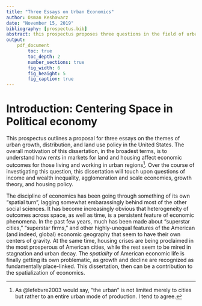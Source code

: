 ```yaml
---
title: "Three Essays on Urban Economics"
author: Osman Keshawarz
date: "November 15, 2019"
bibliography: [prospectus.bib]
abstract: this prospectus proposes three questions in the field of urban political economy. the first is a theoretical question on the relationship between urban growth, density, wages, profits, and rents, based on classical political economy treatments of the land question. The second essay is a historical-descriptive essay that attempts to apply the theoretical insights of the first chapter to patterns of firm location, wage increases, and land value changes in San Francisco, California. The final question is an difference-in-differences empirical study of the effects of rent control laws in New Jersey.
output:
    pdf_document
        toc: true
        toc_depth: 2
        number_sections: true
        fig_width: 6
        fig_heaight: 5
        fig_caption: true
---
```


# Introduction: Centering Space in Political economy

This prospectus outlines a proposal for three essays on the themes of urban growth, distribution, and land use policy in the United States.
The overall motivation of this dissertation, in the broadest terms,
is to understand how rents in markets for land and housing affect economic outcomes for those living and working in urban regions^[As @lefebvre2003 would say, "the urban" is not limited merely to cities but rather to an entire urban mode of production. I tend to agree.].
Over the course of investigating this question,
this dissertation will touch upon questions of income and wealth inequality,
agglomeration and scale economies,
growth theory,
and housing policy.

The discipline of economics has been going through something of its own "spatial turn",
lagging somewhat embarassingly behind most of the other social sciences.
It has become increasingly obvious that heterogeneity of outcomes across space,
as well as time,
is a persistent feature of economic phenomena.
In the past few years, much has been made about "superstar cities,"
"superstar firms,"
and other highly-unequal features of the American (and indeed, global) economic geography that seem to have their own centers of gravity.
At the same time, housing crises are being proclaimed in the most prosperous of American cities,
while the rest seem to be mired in stagnation and urban decay.
The *spatiality* of American economic life is finally getting its own problematic,
as growth and decline are recognized as fundamentally place-linked.
This dissertation, then can be a contribution to the spatialization of economics.
